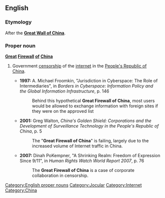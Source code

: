 ==English==
{{wikipedia|Internet censorship in the People's Republic of China}}

===Etymology===
After the '''[[Great Wall of China]]'''.

===Proper noun===
'''[[great|Great]] [[firewall|Firewall]] [[of]] [[China]]'''

# {{context|originally jocular|pejorative}} Government [[censorship]] of the [[internet]] in the [[People's Republic of China]].
#*'''1997:''' A. Michael Froomkin, "Jurisdiction in Cyberspace: The Role of Intermediaries", in ''Borders in Cyberspace: Information Policy and the Global Information Infrastructure'', p. 146
#*:Behind this hypothetical '''Great Firewall of China''', most users would be allowed to exchange information with foreign sites if they were on the approved list
#*'''2001:''' Greg Walton, ''China's Golden Shield: Corporations and the Development of Surveillance Technology in the People's Republic of China'', p. 5
#*:The "'''Great Firewall of China'''" is failing, largely due to the increased volume of Internet traffic in China.
#*'''2007:''' Dinah PoKempner, "A Shrinking Realm: Freedom of Expression Since 9/11", in ''Human Rights Watch World Report 2007'', p. 76
#*:The '''Great Firewall of China''' is a case of corporate collaboration in censorship.
[[Category:English proper nouns]]
[[Category:Jocular]]
[[Category:Internet]]
[[Category:China]]